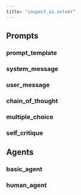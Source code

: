 ```yaml
---
title: "inspect_ai.solver"
---
```


## Prompts

### prompt_template
### system_message
### user_message
### chain_of_thought
### multiple_choice
### self_critique


## Agents

### basic_agent
### human_agent
